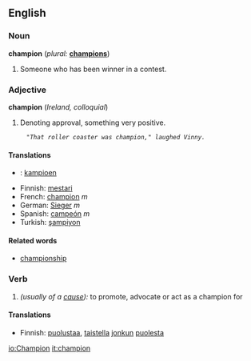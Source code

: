 ==English==

===Noun===
'''champion'''  (''plural:'' '''[[champions]]''')
#Someone who has been winner in a contest.

===Adjective===
'''champion'''  (''Ireland, colloquial'')

#Denoting approval, something very positive.

      ''"That roller coaster was champion," laughed Vinny.''

====Translations====
*{{nl}}: [[kampioen]]
*Finnish: [[mestari]]
*French: [[champion]] ''m''
*German: [[Sieger]] ''m''
*Spanish: [[campeón]] ''m''
*Turkish: [[şampiyon]]

====Related words====
*[[championship]]

===Verb===
{{en-infl-reg-consonant|champion||}}
# ''(usually of a [[cause]]):'' to promote, advocate or act as a champion for

====Translations====
*Finnish: [[puolustaa]], [[taistella]] [[joku|jonkun]] [[puolesta]]

[[io:Champion]]
[[it:champion]]